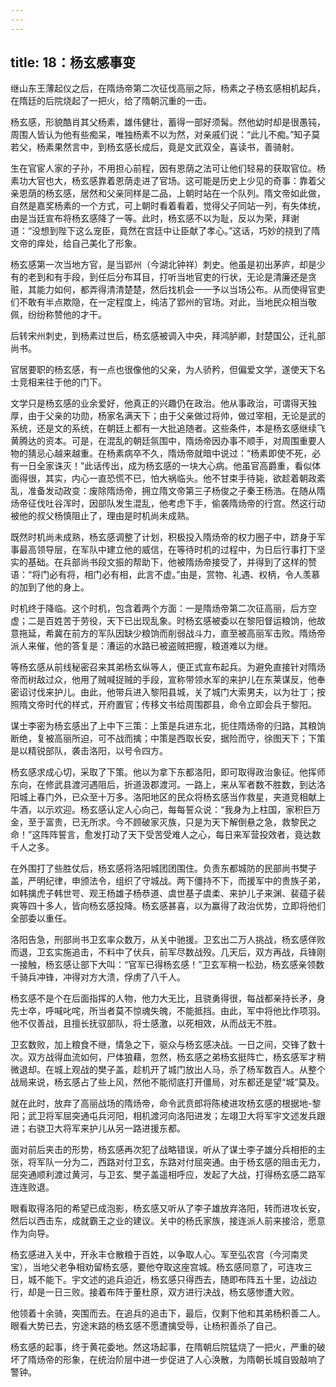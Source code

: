```yaml
---
---
---
```

title: 18：杨玄感事变
---



继山东王薄起仪之后，在隋炀帝第二次征伐高丽之际，杨素之子杨玄感相机起兵，在隋廷的后院烧起了一把火，给了隋朝沉重的一击。

杨玄感，形貌酷肖其父杨素，雄伟健壮，蓄得一部好须髯。然他幼时却是很愚钝，周围人皆认为他有些痴呆，唯独杨素不以为然，对亲戚们说：“此儿不痴。”知子莫若父，杨素果然言中，到杨玄感长成后，竟是文武双全，喜读书，善骑射。

生在官宦人家的子孙，不用担心前程，因有恩荫之法可让他们轻易的获取官位。杨素功大官也大，杨玄感靠着恩荫走进了官场。这可能是历史上少见的奇事：靠着父亲恩荫的杨玄感，居然和父亲同样是二品，上朝时站在一个队列。隋文帝如此做，自然是嘉奖杨素的一个方式，可上朝时看着看着，觉得父子同站一列，有失体统，由是当廷宣布将杨玄感降了一等。此时，杨玄感不以为耻，反以为荣，拜谢道：“没想到陛下这么宠臣，竟然在宫廷中让臣献了孝心。”这话，巧妙的挠到了隋文帝的痒处，给自己美化了形象。

杨玄感第一次当地方官，是当郢州（今湖北钟祥）刺史。他虽是初出茅庐，却是少有的老到和有手段，到任后分布耳目，打听当地官吏的行状，无论是清廉还是贪赃，其能力如何，都弄得清清楚楚，然后找机会一一予以当场公布。从而使得官吏们不敢有半点欺隐，在一定程度上，纯洁了郢州的官场。对此，当地民众相当敬佩，纷纷称赞他的才干。

后转宋州刺史，到杨素过世后，杨玄感被调入中央，拜鸿胪卿，封楚国公，迁礼部尚书。

官居要职的杨玄感，有一点也很像他的父亲，为人骄矜，但偏爱文学，遂使天下名士竞相来往于他的门下。

文学只是杨玄感的业余爱好，他真正的兴趣仍在政治。他从事政治，可谓得天独厚，由于父亲的功勋，杨家名满天下；由于父亲做过将帅，做过宰相，无论是武的系统，还是文的系统，在朝廷上都有一大批追随者。这些条件，本是杨玄感继续飞黄腾达的资本。可是，在混乱的朝廷氛围中，隋炀帝因办事不顺手，对周围重要人物的猜忌心越来越重。在杨素病卒不久，隋炀帝就暗中说过：“杨素即使不死，必有一日全家诛灭！”此话传出，成为杨玄感的一块大心病。他虽官高爵重，看似体面得很，其实，内心一直恐慌不已，怕大祸临头。他不甘束手待毙，欲趁着朝政紊乱，准备发动政变：废除隋炀帝，拥立隋文帝第三子杨俊之子秦王杨浩。在随从隋炀帝征伐吐谷浑时，因部队发生混乱，他考虑下手，偷袭隋炀帝的行宫。然这行动被他的叔父杨慎阻止了，理由是时机尚未成熟。

既然时机尚未成熟，杨玄感调整了计划，积极投入隋炀帝的权力圈子中，跻身于军事最高领导层，在军队中建立他的威信，在等待时机的过程中，为日后行事打下坚实的基础。在兵部尚书段文振的帮助下，他被隋炀帝接受了，并得到了这样的赞语：“将门必有将，相门必有相，此言不虚。”由是，赏物、礼遇、权柄，令人羡慕的加到了他的身上。

时机终于降临。这个时机，包含着两个方面：一是隋炀帝第二次征高丽，后方空虚；二是百姓苦于劳役，天下已出现乱象。时杨玄感被委以在黎阳督运粮饷，他故意拖延，希冀在前方的军队因缺少粮饷而削弱战斗力，直至被高丽军击败。隋炀帝派人来催，他的答复是：漕运的水路已被盗贼把握，粮道难以为继。

等杨玄感从前线秘密召来其弟杨玄纵等人，便正式宣布起兵。为避免直接针对隋炀帝而树敌过众，他用了贼喊捉贼的手段，宣称带领水军的来护儿在东莱谋反，他奉密诏讨伐来护儿。由此，他带兵进入黎阳县城，关了城门大索男夫，以为壮丁；按照隋文帝时代的样式，开府置官；传移文书给周围郡县，命令立即会兵于黎阳。

谋士李密为杨玄感出了上中下三策：上策是兵进东北，扼住隋炀帝的归路，其粮饷断绝，复被高丽所迫，可不战而擒；中策是西取长安，据险而守，徐图天下；下策是以精锐部队，袭击洛阳，以号令四方。

杨玄感求成心切，采取了下策。他以为拿下东都洛阳，即可取得政治象征。他挥师东向，在修武县渡河遇阻后，折道汲郡渡河。一路上，来从军者数不胜数，到达洛阳城上春门外，已众至十万多。洛阳地区的民众将杨玄感当作救星，夹道竞相献上牛酒，以示欢迎。杨玄感认定人心向己，每每誓众说：“我身为上柱国，家积巨万金，至于富贵，已无所求。今不顾破家灭族，只是为天下解倒悬之急，救黎民之命！”这阵阵誓言，愈发打动了天下受苦受难人之心，每日来军营投效者，竟达数千人之多。

在外围打了些胜仗后，杨玄感将洛阳城团团围住。负责东都城防的民部尚书樊子盖，严明纪律，申颁法令，组织了守城战。两下僵持不下，而援军中的贵族子弟，如韩擒虎子韩世咢、观王杨雄子杨恭道、虞世基子虞柔、来护儿子来渊、裴蕴子裴爽等四十多人，皆向杨玄感投降。杨玄感甚喜，以为赢得了政治优势，立即将他们全部委以重任。

洛阳告急，刑部尚书卫玄率众数万，从关中驰援。卫玄出二万人挑战，杨玄感佯败而退，卫玄实施追击，不料中了伏兵，前军尽数战殁。几天后，双方再战，兵锋刚一接触，杨玄感让部下大叫：“官军已得杨玄感！”卫玄军稍一松劲，杨玄感亲领数千骑兵冲锋，冲得对方大溃，俘虏了八千人。

杨玄感不是个在后面指挥的人物，他力大无比，且骁勇得很，每战都亲持长矛，身先士卒，呼喊叱咤，所当者莫不惊魂失魄，不能抵挡。由此，军中将他比作项羽。他不仅善战，且擅长抚驭部队，将士感激，以死相效，从而战无不胜。

卫玄数败，加上粮食不继，情急之下，驱众与杨玄感决战。一日之间，交锋了数十次。双方战得血流如何，尸体狼藉，忽然，杨玄感之弟杨玄挺阵亡，杨玄感军才稍微退却。在城上观战的樊子盖，趁机开了城门放出人马，杀了杨军数百人。从整个战局来说，杨玄感占了些上风，然他不能彻底打开僵局，对东都还是望“城”莫及。

就在此时，放弃了高丽战场的隋炀帝，命令武贲郎将陈棱进攻杨玄感的根据地-黎阳；武卫将军屈突通屯兵河阳，相机渡河向洛阳进发；左翊卫大将军宇文述发兵跟进；右骁卫大将军来护儿从另一路进援东都。

面对前后夹击的形势，杨玄感再次犯了战略错误，听从了谋士李子雄分兵相拒的主张，将军队一分为二，西路对付卫玄，东路对付屈突通。由于杨玄感的阻击无力，屈突通顺利渡过黄河，与卫玄、樊子盖遥相呼应，发起了大战，打得杨玄感二路军连连败退。

眼看取得洛阳的希望已成泡影，杨玄感又听从了李子雄放弃洛阳，转而进攻长安，然后以西击东，成就霸王之业的建议。关中的杨氏家族，接连派人前来接洽，愿意作为向导。

杨玄感进入关中，开永丰仓散粮于百姓，以争取人心。军至弘农宫（今河南灵宝），当地父老争相劝留杨玄感，要他夺取这座宫城。杨玄感同意了，可连攻三日，城不能下。宇文述的追兵迫近，杨玄感只得西去，随即布阵五十里，边战边行，却是一日三败。接着布阵于董杜原，双方进行决战，杨玄感惨遭大败。

他领着十余骑，突围而去。在追兵的追击下，最后，仅剩下他和其弟杨积善二人。眼看大势已去，穷途末路的杨玄感不愿遭擒受辱，让杨积善杀了自己。

杨玄感的起事，终于黄花委地。然这场起事，在隋朝后院猛烧了一把火，严重的破坏了隋炀帝的形象，在统治阶层中进一步促进了人心涣散，为隋朝长城自毁敲响了警钟。